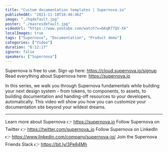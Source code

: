 ```yaml
---
title: "Custom documentation templates | Supernova.io"
publishedAt: "2021-11-18T18:46:46Z"
image: "./hqdefault.jpg"
poster: "./maxresdefault.jpg"
videoUrl: "https://www.youtube.com/watch?v=bKqR77QV-Xk"
localImages: true
tags: ["Supernova", "Documentation", "Product demo"]
categories: ["Video"]
duration: "0:12:17"
ignore: false
speakers: ["Supernova"]
---
```


Supernova is free to use. Sign up here: https://cloud.supernova.io/signup
Read everything about Supernova here: https://supernova.io

In this series, we walk you through Supernova fundamentals while building your next design system - from tokens, to components, to assets, to building documentation and handing-off resources to your developers, automatically. This video will show you how you can customize your documentation site beyond your wildest dreams.

---

Learn more about Supernova 👉 https://supernova.io
Follow Supernova on Twitter 👉 https://twitter.com/supernova_io
Follow Supernova on LinkedIn 👉 https://www.linkedin.com/company/supernova-io/
Join the Supernova Friends Slack 👉 https://bit.ly/3Pe84Mh
